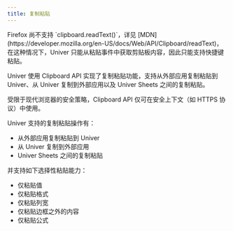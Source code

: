 ```yaml
---
title: 复制粘贴
---
```


<Callout type="warning" title="Firefox 兼容性说明">
  Firefox 尚不支持 `clipboard.readText()`，详见 [MDN](https://developer.mozilla.org/en-US/docs/Web/API/Clipboard/readText)，在这种情况下，Univer 只能从粘贴事件中获取剪贴板内容，因此只能支持快捷键粘贴。
</Callout>

Univer 使用 Clipboard API 实现了复制粘贴功能，支持从外部应用复制粘贴到 Univer、从 Univer 复制到外部应用以及 Univer Sheets 之间的复制粘贴。

<Callout type="warning" title="安全上下文要求">
  受限于现代浏览器的安全策略，Clipboard API 仅可在安全上下文（如 HTTPS 协议）中使用。
</Callout>

Univer 支持的复制粘贴操作有：

- 从外部应用复制粘贴到 Univer
- 从 Univer 复制到外部应用
- Univer Sheets 之间的复制粘贴

并支持如下选择性粘贴能力：

- 仅粘贴值
- 仅粘贴格式
- 仅粘贴列宽
- 仅粘贴边框之外的内容
- 仅粘贴公式
